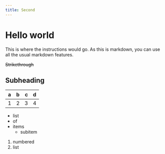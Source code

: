 ```yaml
---
title: Second
---
```


# Hello world

This is where the instructions would go.
As this is markdown, you can use all the usual markdown features.

~~Strikethrough~~

## Subheading

| a | b  |  c |  d  |
| - | :- | -: | :-: |
| 1 | 2  |  3 |  4  |


- list
- of
- items
  - subitem

1. numbered
2. list
